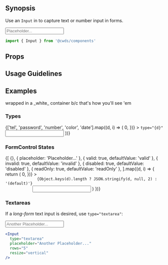 
## Synopsis

Use an `Input` in to capture text or number input in forms.

<DemoCard>
  <Input placeholder="Placeholder..." />
</DemoCard>

```jsx
import { Input } from '@cwds/components'
```

## Props

<PropTable docgen={Docgen.Input} />

## Usage Guidelines

## Examples

<ReferenceCard>
  wrapped in a _white_ container b/c that's how you'll see 'em
</ReferenceCard>

### Types

<Card>
  <CardBody>
    {['tel', 'password', 'number', 'color', 'date'].map((d, i) => (
      <Row
        key={d}
        className={cn('d-flex align-items-center', {
          'mt-2': i > 0,
        })}
      >
        <Col>
          <code>type="{d}"</code>
        </Col>
        <Col>
          <Input type={d} />
        </Col>
      </Row>
    ))}
  </CardBody>
</Card>

### FormControl States

<Card>
  <CardBody>
    {[
      {},
      { placeholder: 'Placeholder...' },
      { valid: true, defaultValue: 'valid' },
      { invalid: true, defaultValue: 'invalid' },
      { disabled: true, defaultValue: 'disabled' },
      { readOnly: true, defaultValue: 'readOnly' },
    ].map((d, i) => {
      return (
        <Row
          key={i}
          className={cn('d-flex align-items-center', {
            'mt-2': i > 0,
          })}
        >
          <Col>
            <code>
              {Object.keys(d).length ? JSON.stringify(d, null, 2) : '(default)'}
            </code>
          </Col>
          <Col>
            <Input {...d} />
          </Col>
        </Row>
      )
    })}
  </CardBody>
</Card>

### Textareas

If a <em>long-form</em> text input is desired, use `type="textarea"`:

<DemoCard>
  <Input type="textarea" placeholder="Another Placeholder..." rows="5" />
</DemoCard>

```jsx
<Input
  type="textarea"
  placeholder="Another Placeholder..."
  rows="5"
  resize="vertical"
/>
```

<!--## Related Articles-->
